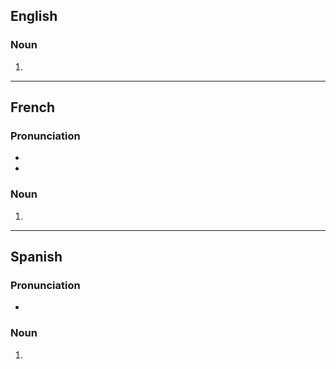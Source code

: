 ==English==

===Noun===
{{head|en|noun form}}

# {{plural of|soprano|lang=en}}

----

==French==

===Pronunciation===
* {{fr-IPA}}
* {{homophones|fr|soprano}}

===Noun===
{{head|fr|noun plural form|g=m-p}}

# {{plural of|fr|soprano}}

----

==Spanish==

===Pronunciation===
* {{es-IPA}}

===Noun===
{{head|es|noun plural form}}

# {{plural of|es|soprano}}